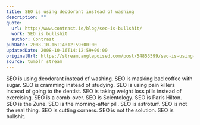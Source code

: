 ```yaml
---
title: SEO is using deodorant instead of washing
description: ""
quote:
  url: http://www.contrast.ie/blog/seo-is-bullshit/
  work: SEO is bullshit
  author: Contrast
pubDate: 2008-10-16T14:12:59+00:00
updatedDate: 2008-10-16T14:12:59+00:00
originalUrl: https://stream.anglepoised.com/post/54853599/seo-is-using-deodorant-instead-of-washing-seo-is
source: tumblr stream
---
```


SEO is using deodorant instead of washing. SEO is masking bad coffee with sugar. SEO is cramming instead of studying. SEO is using pain killers instead of going to the dentist. SEO is taking weight loss pills instead of exercising. SEO is a comb-over. SEO is Scientology. SEO is Paris Hilton. SEO is the Zune. SEO is the morning-after pill. SEO is astroturf. SEO is not the real thing. SEO is cutting corners. SEO is not the solution. SEO is bullshit.
